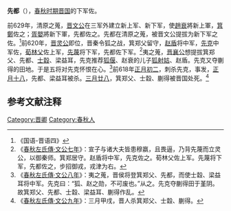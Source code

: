{{模板:Infobox 先秦人物
|名称=先都
|姓=
|氏=先
|名=都
|字=
|别名=
|别字=
|谥号=
|时代=春秋
|国家=[[晋国|晋]] 
|身份=下军佐
|出生=
|逝世=前618年
}}
'''先都'''（{{bd|？||前618年||catIdx=X}}），[[春秋时期|春秋时期]][[晋国|晋国]]的下军佐。

前629年，清原之蒐，[[晋文公|晋文公]]在三军外建立新上军、新下军，使[[趙衰|趙衰]]將新上軍，[[箕鄭|箕鄭]]佐之；[[胥嬰|胥嬰]]將新下軍，先都佐之。先都在清原之蒐，被晋文公提拔为新下军之佐。<ref>《国语-晋语四》</ref>前620年，[[晋灵公|晋灵公]]即位，晋秦令狐之战，箕郑父留守，[[赵盾|赵盾]]将中军，[[先克|先克]]中军佐，[[荀林父|荀林父]]佐上军，[[先蔑|先蔑]]将下军，先都佐下军。<ref>《[[s:春秋左氏傳/文公|春秋左氏傳·文公七年]]》：宣子与诸大夫皆患穆嬴，且畏逼，乃背先蔑而立灵公，以御秦师。箕郑居守。赵盾将中军，先克佐之。荀林父佐上军。先蔑将下军，先都佐之，步招御戎，戎津为右。</ref>夷之蒐，[[晋襄公|晋襄公]]想提拔箕郑父、先都、[[士縠|士縠]]、梁益耳，先克推荐[[狐偃|狐偃]]、赵衰的儿子[[狐射姑|狐射姑]]、赵盾。先克又夺蒯得的田地。于是五将对先克怀恨在心。<ref>《[[s:春秋左氏傳/文公|春秋左氏傳·文公八年]]》：夷之蒐，晋侯将登箕郑父、先都，而使士縠、梁益耳将中军。先克曰：“狐、赵之勋，不可废也。”从之。先克夺蒯得田于堇阴。故箕郑父、先都、士縠、梁益耳、蒯得作乱。</ref>前618年[[正月初二|正月初二]]，刺杀先克，事发，[[正月十八|正月十八]]，先都、梁益耳被杀。[[三月廿八|三月廿八]]，箕郑父、士縠、蒯得被晋国处死。<ref>《[[s:春秋左氏傳/文公|春秋左氏傳·文公九年]]》：三月甲戌，晋人杀箕郑父、士縠、蒯得。</ref>

==参考文献注释==
{{Reflist}}
[[Category:晋卿|Category:晋卿]]
[[Category:春秋人|Category:春秋人]]